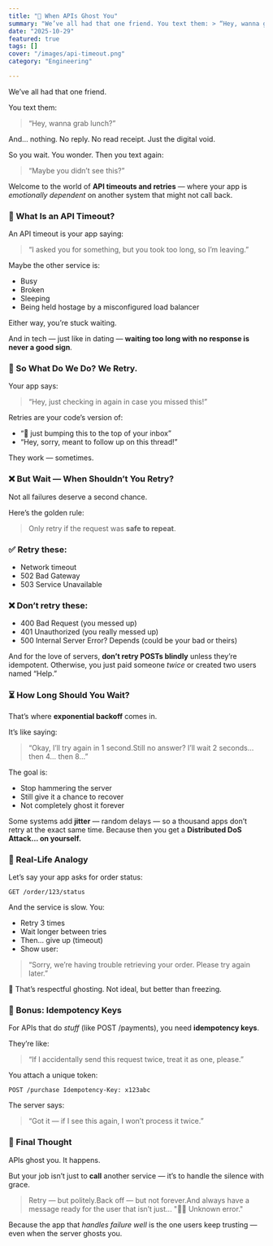 ```yaml
---
title: "👻 When APIs Ghost You"
summary: "We’ve all had that one friend. You text them: > “Hey, wanna grab lunch?” And… nothing. No reply. No read receipt. Just the digital void."
date: "2025-10-29"
featured: true
tags: []
cover: "/images/api-timeout.png"
category: "Engineering"

---
```


We’ve all had that one friend.

You text them:

> “Hey, wanna grab lunch?”

And… nothing.
No reply. No read receipt. Just the digital void.

So you wait.
You wonder.
Then you text again:

> “Maybe you didn’t see this?”

Welcome to the world of **API timeouts and retries** — where your app is *emotionally dependent* on another system that might not call back.

### 🧠 What Is an API Timeout?

An API timeout is your app saying:

> “I asked you for something, but you took too long, so I’m leaving.”

Maybe the other service is:

- Busy
- Broken
- Sleeping
- Being held hostage by a misconfigured load balancer

Either way, you’re stuck waiting.

And in tech — just like in dating — **waiting too long with no response is never a good sign**.

### 🔁 So What Do We Do? We Retry.

Your app says:

> “Hey, just checking in again in case you missed this!”

Retries are your code’s version of:

- “👋 just bumping this to the top of your inbox”
- “Hey, sorry, meant to follow up on this thread!”

They work — sometimes.

### ❌ But Wait — When Shouldn’t You Retry?

Not all failures deserve a second chance.

Here’s the golden rule:

> Only retry if the request was **safe to repeat**.

### ✅ Retry these:

- Network timeout
- 502 Bad Gateway
- 503 Service Unavailable

### ❌ Don’t retry these:

- 400 Bad Request (you messed up)
- 401 Unauthorized (you really messed up)
- 500 Internal Server Error? Depends (could be your bad or theirs)

And for the love of servers, **don’t retry POSTs blindly** unless they’re idempotent.
Otherwise, you just paid someone *twice* or created two users named “Help.”

### ⏳ How Long Should You Wait?

That’s where **exponential backoff** comes in.

It’s like saying:

> “Okay, I’ll try again in 1 second.Still no answer? I’ll wait 2 seconds… then 4… then 8…”

The goal is:

- Stop hammering the server
- Still give it a chance to recover
- Not completely ghost it forever

Some systems add **jitter** — random delays — so a thousand apps don’t retry at the exact same time.
Because then you get a **Distributed DoS Attack... on yourself.**

### 💬 Real-Life Analogy

Let’s say your app asks for order status:

```
GET /order/123/status
```

And the service is slow. You:

- Retry 3 times
- Wait longer between tries
- Then… give up (timeout)
- Show user:

> “Sorry, we’re having trouble retrieving your order. Please try again later.”

🎯 That’s respectful ghosting.
Not ideal, but better than freezing.

### 🔐 Bonus: Idempotency Keys

For APIs that do *stuff* (like POST /payments), you need **idempotency keys**.

They’re like:

> “If I accidentally send this request twice, treat it as one, please.”

You attach a unique token:

```
POST /purchase Idempotency-Key: x123abc
```

The server says:

> “Got it — if I see this again, I won’t process it twice.”

### 🧠 Final Thought

APIs ghost you. It happens.

But your job isn’t just to **call** another service — it’s to handle the silence with grace.

> Retry — but politely.Back off — but not forever.And always have a message ready for the user that isn’t just... "🤷‍♂️ Unknown error."

Because the app that *handles failure well* is the one users keep trusting — even when the server ghosts you.
